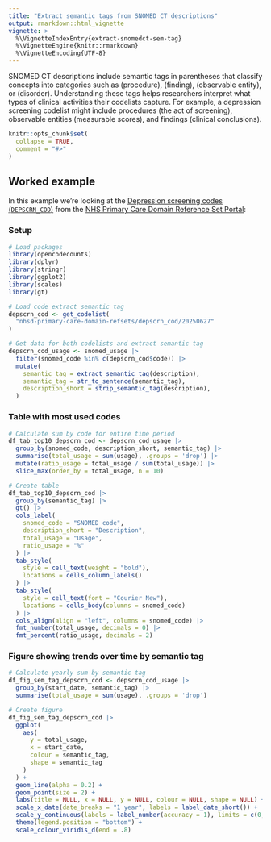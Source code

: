 ```yaml
---
title: "Extract semantic tags from SNOMED CT descriptions"
output: rmarkdown::html_vignette
vignette: >
  %\VignetteIndexEntry{extract-snomedct-sem-tag}
  %\VignetteEngine{knitr::rmarkdown}
  %\VignetteEncoding{UTF-8}
---
```


SNOMED CT descriptions include semantic tags in parentheses that classify concepts into categories such as (procedure), (finding), (observable entity), or (disorder). 
Understanding these tags helps researchers interpret what types of clinical activities their codelists capture.
For example, a depression screening codelist might include procedures (the act of screening), observable entities (measurable scores), and findings (clinical conclusions).

```r
knitr::opts_chunk$set(
  collapse = TRUE,
  comment = "#>"
)
```

## Worked example
In this example we're looking at the 
[Depression screening codes (`DEPSCRN_COD`)](https://www.opencodelists.org/codelist/nhsd-primary-care-domain-refsets/depscrn_cod/20250627/) from the [NHS Primary Care Domain Reference Set Portal](https://digital.nhs.uk/data-and-information/data-collections-and-data-sets/data-collections/quality-and-outcomes-framework-qof/quality-and-outcome-framework-qof-business-rules/primary-care-domain-reference-set-portal):

### Setup

```r
# Load packages
library(opencodecounts)
library(dplyr)
library(stringr)
library(ggplot2)
library(scales)
library(gt)
```

```r
# Load code extract semantic tag
depscrn_cod <- get_codelist(
  "nhsd-primary-care-domain-refsets/depscrn_cod/20250627"
)

# Get data for both codelists and extract semantic tag
depscrn_cod_usage <- snomed_usage |>
  filter(snomed_code %in% c(depscrn_cod$code)) |>
  mutate(
    semantic_tag = extract_semantic_tag(description),
    semantic_tag = str_to_sentence(semantic_tag),
    description_short = strip_semantic_tag(description),
  )
```

### Table with most used codes

```r
# Calculate sum by code for entire time period
df_tab_top10_depscrn_cod <- depscrn_cod_usage |>
  group_by(snomed_code, description_short, semantic_tag) |>
  summarise(total_usage = sum(usage), .groups = 'drop') |>
  mutate(ratio_usage = total_usage / sum(total_usage)) |> 
  slice_max(order_by = total_usage, n = 10)

# Create table
df_tab_top10_depscrn_cod |>
  group_by(semantic_tag) |>
  gt() |>
  cols_label(
    snomed_code = "SNOMED code",
    description_short = "Description",
    total_usage = "Usage",
    ratio_usage = "%"
  ) |>
  tab_style(
    style = cell_text(weight = "bold"),
    locations = cells_column_labels()
  ) |>
  tab_style(
    style = cell_text(font = "Courier New"),
    locations = cells_body(columns = snomed_code)
  ) |>
  cols_align(align = "left", columns = snomed_code) |>
  fmt_number(total_usage, decimals = 0) |>
  fmt_percent(ratio_usage, decimals = 2)
```

### Figure showing trends over time by semantic tag

```r
# Calculate yearly sum by semantic tag
df_fig_sem_tag_depscrn_cod <- depscrn_cod_usage |>
  group_by(start_date, semantic_tag) |>
  summarise(total_usage = sum(usage), .groups = 'drop')

# Create figure
df_fig_sem_tag_depscrn_cod |>
  ggplot(
    aes(
      y = total_usage,
      x = start_date,
      colour = semantic_tag,
      shape = semantic_tag
    )
  ) +
  geom_line(alpha = 0.2) +
  geom_point(size = 2) +
  labs(title = NULL, x = NULL, y = NULL, colour = NULL, shape = NULL) +
  scale_x_date(date_breaks = "1 year", labels = label_date_short()) +
  scale_y_continuous(labels = label_number(accuracy = 1), limits = c(0, NA)) +
  theme(legend.position = "bottom") +
  scale_colour_viridis_d(end = .8)
```